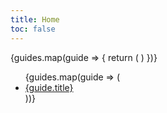 ```yaml
---
title: Home
toc: false
---
```




<Cards>
  {guides.map(guide => {
    return ( 
      <Card
        key={guide.title}
        href={guide.href}
        title={guide.title}
        description={guide.description}
      />
    )
  })}
</Cards>

<SectionHeader title='All guides' />

<ul>
  {guides.map(guide => (
    <li key={guide.title}><a href={guide.href}>{guide.title}</a></li>
  ))}
</ul>